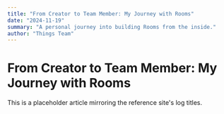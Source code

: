 ```yaml
---
title: "From Creator to Team Member: My Journey with Rooms"
date: "2024-11-19"
summary: "A personal journey into building Rooms from the inside."
author: "Things Team"
---
```


# From Creator to Team Member: My Journey with Rooms

This is a placeholder article mirroring the reference site's log titles.
